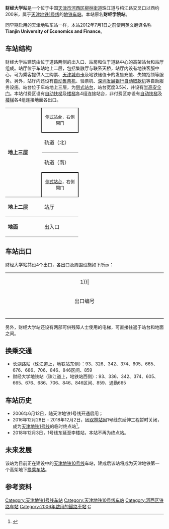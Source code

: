 {{noteTA 
|G1 =Transport}}
{{Infobox station
|name = 财经大学
|eng_name = Caijingdaxue
|former = 财经学院站
|linecolour = {{天津地铁颜色|1}}
|linecolour2 = {{天津地铁颜色|10}}
|image = 天津轨道交通--财经大学站.jpg
|caption = 财经大学站外景（2011年5月）
|other_name = 
|country = {{PRC}}
|borough = [[天津市|天津市]][[河西区_(天津市)|河西区]][[柳林街道|柳林街道]]
|address = 珠江道与榕江路交叉口以西
|coordinates = {{coord|39|3|46.46|N|117|16|14.5|E|display=inline,title|Region:CH_type}}
|elevation = 
|operator = [[天津轨道交通集团|天津轨道交通集团]]
|lines = {{天津地铁线路名|1|SL}}<br />{{天津地铁线路名|10|SL}}（建设中）
|distance = 
|platform = {{天津地铁线路名|1|S}}：2座[[侧式站台|侧式站台]]<br />{{天津地铁线路名|10|S}}：1座[[叠落侧式站台|叠落侧式站台]]
|tracks = 各2条
|bus_routes = 
|bus_stands = 
|connections = 公交站
|structure = 高架车站
|hall = 高架站厅
|depth = 
|levels = 
|interchange = 
|exits = 4个
|lift = 
|escalator = 4条
|architect = 
|architectural_style = 
|colour = 银色
|type = 
|status = {{天津地铁线路名|1|S}}：运营中<br />{{天津地铁线路名|10|S}}：建设中
|code = 
|zone = 
|classification = 
|website = 
|built = 
|opened = {{天津地铁线路名|1|S}}：2006年6月12日
|closed = 
|pass_year = 
|passengers = 
|pass_system = 
|pass_rank = 
|mpassengers = 
|trains = 
|station_hours = 
|hours = 
|first = 往{{天津地铁起讫站|1|L}}：06:05<br />往{{天津地铁起讫站|1|R}}：06:24
|last = 往{{天津地铁起讫站|1|L}}：22:54<br />往{{天津地铁起讫站|1|R}}：23:35
|adjacent = {{adjacent stations|system=天津地铁
|line1=1|left1=华山里|right1=双林
|line2=10|left2=微山路|right2=柳林路|type2=建设中|note-mid2={{TJM Dater|10||time|开通}}}}
|other_services = 
|route_map = 
}}
'''财经大学站'''是一个位于中国[[天津市|天津市]][[河西区_(天津市)|河西区]][[柳林街道|柳林街道]]珠江道与榕江路交叉口以西约200米，属于[[天津地铁|天津地铁]][[天津地铁1号线|1号线]]的[[地铁车站|地铁车站]]。本站原名'''财经学院站'''。

同早期启用的天津地铁车站一样，本站2012年7月1日之前使用英文翻译名称'''Tianjin University of Economics and Finance'''。

==车站结构==
财经大学站建筑由位于道路两侧的出入口、站房和位于道路中心的高架站台和站厅组成。站厅位于车站地上二层，包括集散厅与联系天桥，站厅内设有地铁客服中心，可为乘客提供人工购票、[[天津城市卡|天津城市卡]]及地铁储值卡的发售充值、失物招领等服务。另外，站厅内还设有[[自动售票机|自动售票机]]、验票机、[[深圳发展银行|深圳发展银行]][[自动取款机|自动取款机]]等自助服务设施。站台位于车站地上三层，为[[侧式站台|侧式站台]]，站台宽度3.5米，并设有[[半高式屏蔽门|半高安全门]]。本站付费区设有[[自动扶梯|自动扶梯]]及[[楼梯|楼梯]]各4组连接站台，非付费区亦设有[[自动扶梯|自动扶梯]]及[[楼梯|楼梯]]各4组连接地面各出口。
{|cellspacing=0 cellpadding=3
|-
|style="border-top:solid 1px gray;" rowspan=4 valign=top width=50|'''地上三层'''
|style="border-right:solid 2px black;border-left:solid 2px black;border-top:solid 1px gray;border-bottom:solid 2px black;" colspan=2|<center><small>[[侧式站台|侧式站台]]，右側開门</small></center>
|-
|style="border-bottom:solid 1px gray;"|轨道（北）
|style="border-bottom:solid 1px gray;"|{{arrow|L}} {{天津地铁线路名|1|c}}往{{站|刘园}}<small>（{{站|华山里}}）</small>
|-
|轨道（南）
|{{arrow|R}} {{天津地铁线路名|1|c}}往{{站|东沽路}}<small>（{{站|双林}}）</small>
|-
|style="border-right:solid 2px black;border-left:solid 2px black;border-top:solid 2px black;" colspan=2|<center><small>[[侧式站台|侧式站台]]，右側開门</small></center>
|-
|style="border-top:solid 1px gray;border-bottom:solid 1px gray;" valign=top width=100|'''地上二层'''
|style="border-top:solid 1px gray;border-bottom:solid 1px gray;" valign=top width=100|站厅
|style="border-top:solid 1px gray;border-bottom:solid 1px gray;" valign=top width=350|客服中心、[[自动售票机|自动售票机]]、验票机、[[自动取款机|自动取款机]]
|-
|style="border-bottom:solid 1px gray;" valign=top width=100|'''地面'''
|style="border-bottom:solid 1px gray;" |出入口
|style="border-bottom:solid 1px gray;" |A—D出入口
|}

==车站出口==
财经大学站共设4个出口，各出口及周围设施如下所示：
{| class="wikitable" style="width:65%"
|colspan=4 align="center" bgcolor={{天津地铁颜色|1}}|
|-
! style="width:9%" | 出口编号
! style="width:16%" | 地点
! style="width:53%" | 可到达目的地
|-
| align="center" style="border-bottom:none" | {{港鐵出口|A}}  ||珠江道北侧||风致里、景致里、雅致里
|-
| align="center" style="border-bottom:none" | {{港鐵出口|B}}  ||珠江道北侧||[[天津科技大学|天津科技大学]]、统计职业中专学校、黄海里
|-
| align="center" style="border-bottom:none" | {{港鐵出口|C}}  ||珠江道南侧||[[天津财经大学|天津财经大学]]
|-
| align="center" style="border-bottom:none" | {{港鐵出口|D}}  ||珠江道南侧||[[天津财经大学|天津财经大学]]、振财里
|}

另外，财经大学站还设有两部可供残障人士使用的电梯，可直接往返于站台和地面之间。

==换乘交通==
*长湖路站（珠江道上，地铁站东侧）：93、326、342、374、605、665、676、686、706、846、846区间、859
*财经大学地铁站（珠江道上，地铁站西侧）：93、336、342、374、605、665、676、686、706、846、846区间、859、通勤665

==车站历史==
*2006年6月12日，随天津地铁1号线开通启用；
*2016年12月28日 - 2018年12月2日，因[[双林站|双林站]]因1号线东延伸工程暂时关闭，成为[[天津地铁|天津地铁]][[天津地铁1号线|1号线]]的临时终点站<ref>{{cite news | title = “双林站”拆了！再见时，它会变成这样 | publisher = 凤凰网天津 | date = 2016-12-30 | url = http://tj.ifeng.com/a/20161230/5280887_0.shtml | accessdate = 2018-05-16 | language = zh | archive-url = https://web.archive.org/web/20180516175229/http://tj.ifeng.com/a/20161230/5280887_0.shtml | archive-date = 2018-05-16 | dead-url = yes }}</ref>。
*2018年12月3日，1号线东延至李楼站，本站不再为终点站。

==未来发展==
{{TJ Future infrastructure}}
该站为目前正在建设中的[[天津地铁|天津地铁]][[天津地铁10号线|10号线]]车站，建成后该站将成为天津地铁第一个高架地下[[换乘车站|换乘车站]]。

== 参考资料 ==
{{Commonscat|Caijindaxue Station}}
<div class="references-small">
<references />
</div>

{{天津地铁1号线}}
{{天津地铁10号线}}
{{天津轨道交通车站列表}}

[[Category:天津地铁1号线车站|Category:天津地铁1号线车站]]
[[Category:天津地铁10号线车站|Category:天津地铁10号线车站]]
[[Category:河西区铁路车站|Category:河西区铁路车站]]
[[Category:2006年啟用的鐵路車站|Category:2006年啟用的鐵路車站]]
[[Category:以學校命名的中國鐵路車站|C]]